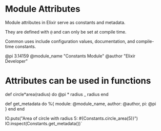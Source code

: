 
# Module Attributes

Module attributes in Elixir serve as constants and metadata.

They are defined with `@` and can only be set at compile time.

Common uses include configuration values, documentation, and compile-time constants.

  @pi 3.14159
  @module_name "Constants Module"
  @author "Elixir Developer"

# Attributes can be used in functions

def circle*area(radius) do
@pi * radius \_ radius
end

def get_metadata do
%{
module: @module_name,
author: @author,
pi: @pi
}
end
end

IO.puts("Area of circle with radius 5: #{Constants.circle_area(5)}")
IO.inspect(Constants.get_metadata())`
